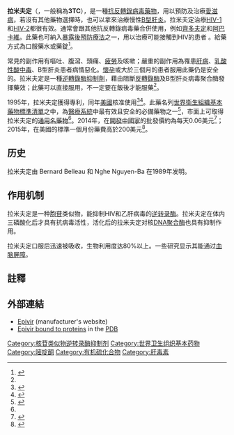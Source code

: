 {{Medical small}}
{{Infobox Drug|
|IUPAC_name = 4-amino-1-[(2R,5S)-2-(hydroxymethyl)-1,3-oxathiolan-5-yl]-1,2-dihydropyrimidin-2-one<br/><small>L</small>-2',3'-双脱氧-3-硫胞嘧啶核苷
| image=Lamivudine Structural Formulea V.1.svg
| width = 120
| CAS_number_Ref = {{cascite|correct|??}}
| CAS_number = 134678-17-4
| ATC_prefix=J05
| ATC_suffix=AF05
| ATC_supplemental=
| PubChem=60825
| DrugBank=APRD00681
| PubChem2 = 73339
| DrugBank2_Ref = {{drugbankcite|correct|drugbank}}
| DrugBank2 = DB00709
| ChemSpiderID_Ref = {{chemspidercite|correct|chemspider}}
| ChemSpiderID = 66068
| UNII_Ref = {{fdacite|correct|FDA}}
| UNII = 2T8Q726O95
| KEGG_Ref = {{keggcite|correct|kegg}}
| KEGG = D00353
| ChEMBL_Ref = {{ebicite|changed|EBI}}
| ChEMBL = 141
| PDB_ligand = 3TC
| NIAID_ChemDB = 000388
| C=8 | H=11 | N=3 | O=3 | S=1
| molecular_weight = 229.26 g/mol
| bioavailability = 86%
| metabolism =
| protein_bound = 少於36%
| elimination_half-life = 5至7小時
| excretion = [[肾脏|肾脏]] (约70%)
| pregnancy_AU = B3
| pregnancy_US = C
| legal_US = Rx-only
| legal_UK = POM
| routes_of_administration = 口服
}}

'''拉米夫定'''（{{lang-en|Lamivudine}}，一般稱為'''3TC'''），是一種[[抗反轉錄病毒藥物|抗反轉錄病毒藥物]]，用以預防及治療[[愛滋病|愛滋病]]，若沒有其他藥物選擇時，也可以拿來治療慢性[[B型肝炎|B型肝炎]]。拉米夫定治療[[HIV亞型#HIV-1|HIV-1]]和[[HIV亞型#HIV-2|HIV-2]]都很有效。通常會跟其他抗反轉錄病毒藥合併使用，例如[[齊多夫定|齊多夫定]]和[[阿巴卡維|阿巴卡維]]。此藥也可納入[[暴露後預防療法|暴露後預防療法]]之一，用以治療可能接觸到HIV的患者 。給藥方式為口服藥水或藥錠<ref name="AHFS2016">{{cite web|title=Lamivudine|url=https://www.drugs.com/monograph/lamivudine.html|accessdate=31 July 2016|publisher=The American Society of Health-System Pharmacists|archiveurl=https://web.archive.org/web/20160602101943/http://www.drugs.com/monograph/lamivudine.html|archivedate=2 June 2016|dead-url=no}}</ref>。

常見的副作用有嘔吐、腹瀉、頭痛、[[疲勞|疲勞]]及咳嗽；嚴重的副作用為罹患[[肝病|肝病]]、[[乳酸性酸中毒|乳酸性酸中毒]]、B型肝炎患者病情惡化。[[妊娠|懷孕]]或大於三個月的患者服用此藥仍是安全的。拉米夫定是一種[[逆轉錄酶抑制劑|逆轉錄酶抑制劑]]，藉由阻斷[[反轉錄酶|反轉錄酶]]及B型肝炎病毒聚合酶發揮藥效；此藥可以直接服用，不一定要在飯後才能服藥<ref name="AHFS2016" />。

1995年，拉米夫定獲得專利，同年[[美國|美國]]核准使用<ref>{{Cite book|url=https://books.google.ca/books?id=MHOnCQAAQBAJ&pg=PA6|publisher=Springer|date=2015-05-22|isbn=978-3-662-46759-6|language=en|first=Wibke E.|last=Diederich|first2=Holger|last2=Steuber|title=Therapy of Viral Infections|pages=6|access-date=2019-09-08|archive-date=2016-08-15|archive-url=https://web.archive.org/web/20160815211943/https://books.google.ca/books?id=MHOnCQAAQBAJ&pg=PA6|dead-url=no}}</ref><ref>{{Cite book|url=https://books.google.ca/books?id=FjKfqkaKkAAC&pg=PA506|publisher=John Wiley & Sons|date=2006-12-13|isbn=978-3-527-60749-5|language=en|last=IUPAC|first2=János|last2=Fischer|first3=C. Robin|last3=Ganellin|title=Analogue-based Drug Discovery|pages=506|access-date=2019-09-08|archive-date=2021-02-07|archive-url=https://web.archive.org/web/20210207171434/https://books.google.ca/books?id=FjKfqkaKkAAC&pg=PA506|dead-url=no}}</ref>。此藥名列[[世界衛生組織基本藥物標準清單|世界衛生組織基本藥物標準清單]]之中，為[[醫療系統|醫療系統]]中最有效且安全的必備藥物之一<ref name="WHO19th">{{cite web|title=WHO Model List of Essential Medicines (19th List)|url=http://www.who.int/medicines/publications/essentialmedicines/EML_2015_FINAL_amended_NOV2015.pdf?ua=1|accessdate=8 December 2016|date=April 2015|work=World Health Organization|archiveurl=https://web.archive.org/web/20161213052708/http://www.who.int/medicines/publications/essentialmedicines/EML_2015_FINAL_amended_NOV2015.pdf?ua=1|archivedate=13 December 2016|dead-url=no|df=}}</ref>，市面上可取得拉米夫定的[[通用名藥物|通用名藥物]]<ref name="AHFS2016" />。2014年，在[[開發中國家|開發中國家]]的批發價約為每天0.06美元<ref>{{cite web|title=Lamivudine|url=http://mshpriceguide.org/en/single-drug-information/?DMFId=1231&searchYear=2014|accessdate=23 July 2016|website=International Drug Price Indicator Guide|archive-date=2021-02-07|archive-url=https://web.archive.org/web/20210207171453/https://mshpriceguide.org/en/single-drug-information/?DMFId=1231&searchYear=2014|dead-url=no}}</ref>；2015年，在美國的標準一個月份藥費高於200美元<ref name="Ric2015">{{cite book|last1=Hamilton|first1=Richart|title=Tarascon Pocket Pharmacopoeia 2015 Deluxe Lab-Coat Edition|date=2015|publisher=Jones & Bartlett Learning|isbn=9781284057560|page=65}}</ref>。

==历史==
拉米夫定由 Bernard Belleau 和 Nghe Nguyen-Ba 在1989年发明。

==作用机制==
拉米夫定是一种[[胞苷|胞苷]]类似物，能抑制HIV和乙肝病毒的[[逆转录酶|逆转录酶]]。拉米夫定在体内三磷酸化后才具有抗病毒活性，活化后的拉米夫定对核[[DNA聚合酶|DNA聚合酶]]也具有抑制作用。

拉米夫定口服后迅速被吸收，生物利用度达80%以上。一些研究显示其能通过[[血脑屏障|血脑屏障]]。

==註釋==
{{reflist}}

==外部連結==
* [https://web.archive.org/web/20120208231356/http://viivhealthcare.com/products/epivir-3tc.aspx?sc_lang=en Epivir] (manufacturer's website)
* [http://www.ebi.ac.uk/pdbe-srv/PDBeXplore/ligand/?ligand=3TC Epivir bound to proteins] {{Wayback|url=http://www.ebi.ac.uk/pdbe-srv/PDBeXplore/ligand/?ligand=3TC |date=20131213185508 }} in the [[Protein_Data_Bank|PDB]]

{{抗逆转录病毒药物}}
{{抗DNA病毒药物}}
{{抗病毒药物}}
{{GlaxoSmithKline}}

[[Category:核苷类似物逆转录酶抑制剂|Category:核苷类似物逆转录酶抑制剂]]
[[Category:世界卫生组织基本药物|Category:世界卫生组织基本药物]]
[[Category:嘧啶酮|Category:嘧啶酮]]
[[Category:有机硫化合物|Category:有机硫化合物]]
[[Category:肝毒素|Category:肝毒素]]